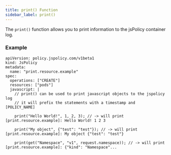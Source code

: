 ```yaml
---
title: print() Function
sidebar_label: print()
---
```


The `print()` function allows you to print information to the jsPolicy container log. 

### Example

```
apiVersion: policy.jspolicy.com/v1beta1
kind: JsPolicy
metadata:
  name: "print.resource.example"
spec:
  operations: ["CREATE"]
  resources: ["pods"]
  javascript: |
    // print() can be used to print javascript objects to the jspolicy log
    // it will prefix the statements with a timestamp and [POLICY_NAME]

    print("Hello World!", 1, 2, 3); // -> will print [print.resource.example]: Hello World! 1 2 3
    
    print("My object", {"test": "test"}); // -> will print [print.resource.example]: My object {"test": "test"}
    
    print(get("Namespace", "v1", request.namespace)); // -> will print [print.resource.example]: {"kind": "Namespace"...
```
